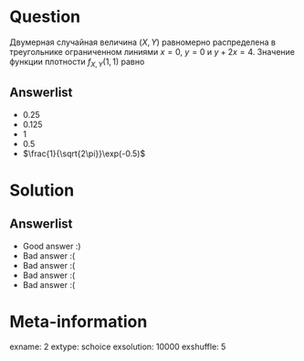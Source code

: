 Question
========
Двумерная случайная величина $(X, Y)$ равномерно распределена в треугольнике ограниченном линиями $x=0$, $y=0$ и $y+2x=4$. Значение функции плотности $f_{X,Y}(1,1)$ равно
 

Answerlist
----------
*  $0.25$
*  $0.125$
*  $1$
*  $0.5$
*  $\frac{1}{\sqrt{2\pi}}\exp(-0.5)$

Solution
========

Answerlist
----------
*  Good answer :)
*  Bad answer :(
*  Bad answer :(
*  Bad answer :(
*  Bad answer :(

Meta-information
================
exname: 2
extype: schoice
exsolution: 10000
exshuffle: 5
